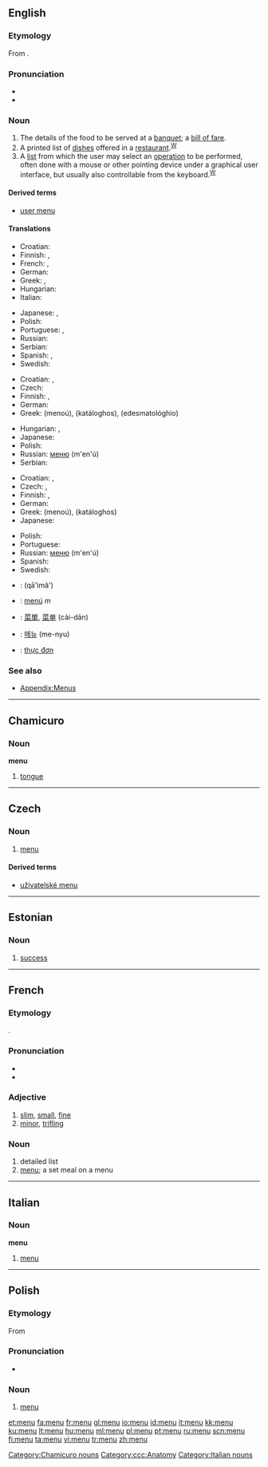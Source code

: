 {{also|menú|menù|menü|Menü}}
==English==
{{wikipedia|mul=menu (disambiguation)}}

===Etymology===
From {{etyl|fr}} {{term|menu|lang=fr}}.

===Pronunciation===
* {{IPA|/ˈmɛnju:/}}
* {{audio|en-us-menu.ogg|Audio (US)}}

===Noun===
{{en-noun}}

# The details of the food to be served at a [[banquet]]; a [[bill of fare]].
# A printed list of [[dish]]es offered in a [[restaurant]].<sup>[[W:menu|W]]</sup>
# A [[list]] from which the user may select an [[operation]] to be performed, often done with a mouse or other pointing device under a graphical user interface, but usually also controllable from the keyboard.<sup>[[W:menu (computing)|W]]</sup>

====Derived terms====
* [[user menu]]

====Translations====
{{trans-top|details of the food to be served at a banquet}}
* Croatian: {{t-|hr|meni|m|alt=mènī}}
* Finnish: {{t+|fi|menyy}}, {{t-|fi|ruokalista}}
* French: {{t+|fr|carte|f}}, {{t+|fr|menu|m}}
* German: {{t-|de|Menü|n}}
* Greek: {{t+|el|εδεσματολόγιο|n|tr=edesmatológhio|sc=Grek}}, {{t+|el|κατάλογος|m|tr=katáloghos|sc=Grek}}
* Hungarian: {{t+|hu|menü}}
* Italian: {{t+|it|carta|f}}
{{trans-mid}}
* Japanese: {{t-|ja|メニュー|tr=menyū|sc=Jpan}}, {{t-|ja|お品書き|tr=oshinagaki|sc=Jpan}}
* Polish: {{t+|pl|menu|n}}
* Portuguese: {{t+|pt|cardápio}}, {{t+|pt|menu}}
* Russian: {{t+|ru|меню|n|tr=m'en'ú|sc=Cyrl}}
* Serbian: {{t-|sr|jelovnik|m}}
* Spanish: {{t-|es|menú|m}}, {{t+|es|carta|f}}
* Swedish: {{t-|sv|meny|c}}
{{trans-bottom}}

{{trans-top|printed list of dishes offered in a restaurant}}
* Croatian: {{t-|hr|meni|m|alt=mènī}}, {{t-|hr|jelovnik|m|alt=jelòvnīk}}
* Czech: {{t-|cs|jídelní lístek|m}}
* Finnish: {{t+|fi|menyy}}, {{t-|fi|ruokalista}}
* German: {{t+|de|Speisekarte|f}}
* Greek: {{t+|el|μενού|n|sc=Grek}} (menoú), {{t+|el|κατάλογος|m|sc=Grek}} (katáloghos), {{t+|el|εδεσματολόγιο|n|sc=Grek}} (edesmatológhio)
{{trans-mid}}
* Hungarian: {{t+|hu|menü}}, {{t+|hu|étlap}}
* Japanese: {{t-|ja|メニュー|tr=menyū|sc=Jpan}}
* Polish: {{t+|pl|menu|n}}
* Russian: [[меню]] (m'en'ú) {{n}}
* Serbian: {{t-|sr|jelovnik|m}}
{{trans-bottom}}

{{trans-top|list from which the user may select an operation to be performed}}
* Croatian: {{t-|hr|meni|m|alt=mènī}}, {{t|hr|izbornik|m|alt=ìzbōrnīk}}
* Czech: {{t-|cs|nabídka|f}}, {{t-|cs|menu|n}}
* Finnish: {{t+|fi|menu}}, {{t-|fi|valikko}}
* German: {{t-|de|Menü|n}}
* Greek: {{t+|el|μενού|n|sc=Grek}} (menoú), {{t+|el|κατάλογος|m|sc=Grek}} (katáloghos)
* Japanese: {{t-|ja|メニュー|tr=menyū|sc=Jpan}}
{{trans-mid}}
* Polish: {{t+|pl|menu|n}}
* Portuguese: {{t+|pt|menu}}
* Russian: [[меню]] (m'en'ú) {{n}}
* Spanish: {{t-|es|menú|m}}
* Swedish: {{t-|sv|meny|c}}
{{trans-bottom}}

{{checktrans-top}}
* {{ttbc|Arabic}}: {{Arab|[[قائمة]]}} (qā'imâ')
* {{ttbc|Catalan}}: [[menú]] ''m''
* {{ttbc|Chinese}}: [[菜單]], [[菜单]] (cài-dān)
* {{ttbc|Korean}}: [[메뉴]] (me-nyu)
* {{ttbc|Vietnamese}}: [[thực đơn]]
{{trans-bottom}}

===See also===
* [[Appendix:Menus]]

----

==Chamicuro==

===Noun===
'''menu'''

# [[tongue]]

[[Category:Chamicuro nouns]]
[[Category:ccc:Anatomy]]
----

==Czech==

===Noun===
{{cs-noun|g=n}}

# [[#English|menu]]

====Derived terms====
* [[uživatelské menu]] {{n}}

----

==Estonian==

===Noun===
{{et-noun}}

# [[success]]

----

==French==

===Etymology===
{{etyl|la|fr}} {{term|minutus||minute, tiny}}.

===Pronunciation===
* {{audio|Fr-menu.ogg|audio}}
* {{IPA|/məny/|lang=fr}}

===Adjective===
{{fr-adj}}

# [[slim]], [[small]], [[fine]]
# [[minor]], [[trifling]]

===Noun===
{{fr-noun|m}}

# detailed list
# [[menu#English|menu]]; a set meal on a menu

----

==Italian==

===Noun===
'''menu''' {{m}} {{inv}}

# [[#English|menu]]

[[Category:Italian nouns]]

----

==Polish==

===Etymology===
From {{etyl|fr|pl}} ''{{l|fr|menu}}''

===Pronunciation===
* {{IPA|/mɛˈɲi/|lang=pl}}

===Noun===
{{infl|pl|noun|g=n}}

# [[#English|menu]]

[[et:menu]]
[[fa:menu]]
[[fr:menu]]
[[gl:menu]]
[[io:menu]]
[[id:menu]]
[[it:menu]]
[[kk:menu]]
[[ku:menu]]
[[lt:menu]]
[[hu:menu]]
[[ml:menu]]
[[pl:menu]]
[[pt:menu]]
[[ru:menu]]
[[scn:menu]]
[[fi:menu]]
[[ta:menu]]
[[vi:menu]]
[[tr:menu]]
[[zh:menu]]